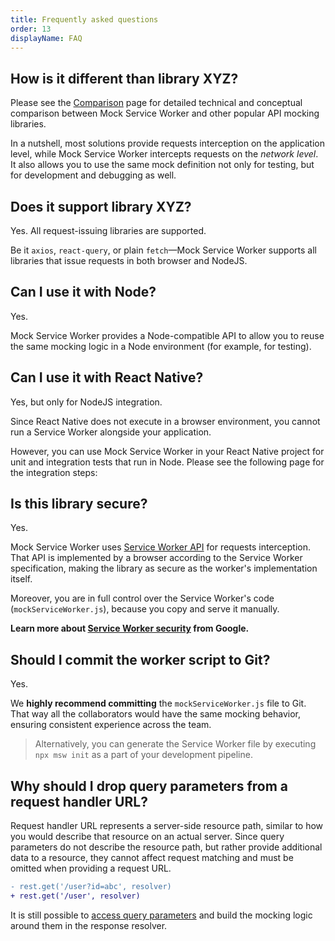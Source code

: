 ```yaml
---
title: Frequently asked questions
order: 13
displayName: FAQ
---
```


## How is it different than library XYZ?

Please see the [Comparison](/docs/comparison) page for detailed technical and conceptual comparison between Mock Service Worker and other popular API mocking libraries.

In a nutshell, most solutions provide requests interception on the application level, while Mock Service Worker intercepts requests on the _network level_. It also allows you to use the same mock definition not only for testing, but for development and debugging as well.

## Does it support library XYZ?

Yes. All request-issuing libraries are supported.

Be it `axios`, `react-query`, or plain `fetch`—Mock Service Worker supports all libraries that issue requests in both browser and NodeJS.

## Can I use it with Node?

Yes.

Mock Service Worker provides a Node-compatible API to allow you to reuse the same mocking logic in a Node environment (for example, for testing).

<PageLink
  title="Integrate with Node"
  url="/docs/getting-started/integrate/node"
/>

## Can I use it with React Native?

Yes, but only for NodeJS integration.

Since React Native does not execute in a browser environment, you cannot run a Service Worker alongside your application.

However, you can use Mock Service Worker in your React Native project for unit and integration tests that run in Node.
Please see the following page for the integration steps:

<PageLink
  title="Integrate with Node"
  url="/docs/getting-started/integrate/node"
/>

## Is this library secure?

Yes.

Mock Service Worker uses [Service Worker API][service-worker-api] for requests interception. That API is implemented by a browser according to the Service Worker specification, making the library as secure as the worker's implementation itself.

Moreover, you are in full control over the Service Worker's code (`mockServiceWorker.js`), because you copy and serve it manually.

**Learn more about [Service Worker security](https://chromium.googlesource.com/chromium/src/+/master/docs/security/service-worker-security-faq.md) from Google.**

## Should I commit the worker script to Git?

Yes.

We **highly recommend committing** the `mockServiceWorker.js` file to Git. That way all the collaborators would have the same mocking behavior, ensuring consistent experience across the team.

> Alternatively, you can generate the Service Worker file by executing `npx msw init` as a part of your development pipeline.

[service-worker-api]: https://developer.mozilla.org/en-US/docs/Web/API/Service_Worker_API

## Why should I drop query parameters from a request handler URL?

Request handler URL represents a server-side resource path, similar to how you would describe that resource on an actual server. Since query parameters do not describe the resource path, but rather provide additional data to a resource, they cannot affect request matching and must be omitted when providing a request URL.

```diff
- rest.get('/user?id=abc', resolver)
+ rest.get('/user', resolver)
```

It is still possible to [access query parameters](/docs/recipe/query-parameters) and build the mocking logic around them in the response resolver.
